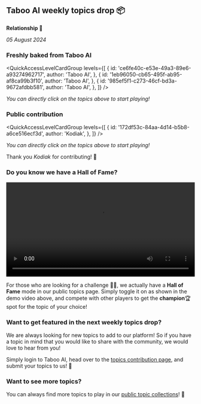 
## Taboo AI weekly topics drop 📦

**Relationship 🥰**

_05 August 2024_

### Freshly baked from Taboo AI

<QuickAccessLevelCardGroup
  levels={[
    {
      id: 'ce6fe40c-e53e-49a3-89e6-a93274962717',
      author: 'Taboo AI',
    },
    {
      id: '1eb96050-cb65-495f-ab95-af8ca99b3f10',
      author: 'Taboo AI',
    },
    {
      id: '985ef5f1-c273-46cf-bd3a-9672afdbb581',
      author: 'Taboo AI',
    },
  ]}
/>

_You can directly click on the topics above to start playing!_

### Public contribution

<QuickAccessLevelCardGroup
  levels={[
    {
      id: '172df53c-84aa-4d14-b5b8-a6ce516ecf3d',
      author: 'Kodiak',
    },
  ]}
/>

_You can directly click on the topics above to start playing!_

Thank you _Kodiak_ for contributing! 🎉

### Do you know we have a **Hall of Fame**?

<video width='100%' controls loop>
  <source src='/videos/hall-of-fame.mp4' type='video/mp4' />
  Your browser does not support the video tag.
</video>

For those who are looking for a challenge 🥷🏻, we actually have a **Hall of Fame** mode in our public topics page. Simply toggle it on as shown in the demo video above, and compete with other players to get the **champion**🏆 spot for the topic of your choice!

### Want to get featured in the next weekly topics drop?

We are always looking for new topics to add to our platform! So if you have a topic in mind that you would like to share with the community, we would love to hear from you!

Simply login to Taboo AI, head over to the [topics contribution page](/add-level), and submit your topics to us! 🚀

### Want to see more topics?

You can always find more topics to play in our [public topic collections](/levels)! 🌟
